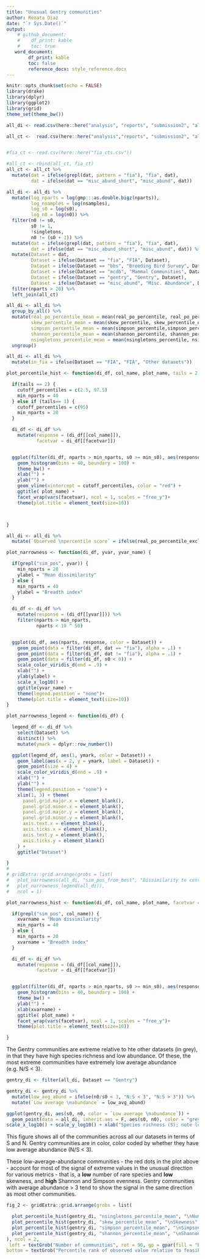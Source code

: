 ```yaml
---
title: "Unusual Gentry communities"
author: Renata Diaz
date: "`r Sys.Date()`"
output: 
    # github_document:
    #    df_print: kable
    #    toc: true
   word_document:
        df_print: kable
        toc: false
        reference_docx: style_reference.docx
---
```


```r
knitr::opts_chunk$set(echo = FALSE)
library(drake)
library(dplyr)
library(ggplot2)
library(grid)
theme_set(theme_bw())

all_di <- read.csv(here::here("analysis", "reports", "submission2", "all_di.csv"), stringsAsFactors = F)

all_ct <-  read.csv(here::here("analysis","reports", "submission2", "all_ct.csv"), stringsAsFactors = F)


#fia_ct <- read.csv(here::here("fia_cts.csv"))

#all_ct <- rbind(all_ct, fia_ct)
all_ct <- all_ct %>%
  mutate(dat = ifelse(grepl(dat, pattern = "fia"), "fia", dat),
         dat = ifelse(dat == "misc_abund_short", "misc_abund", dat))

all_di <- all_di %>%
  mutate(log_nparts = log(gmp:::as.double.bigz(nparts)),
         log_nsamples = log(nsamples),
         log_s0 = log(s0),
         log_n0 = log(n0)) %>%
  filter(n0 != s0,
         s0 != 1,
         !singletons,
         n0 != (s0 + 1)) %>%
  mutate(dat = ifelse(grepl(dat, pattern = "fia"), "fia", dat),
         dat = ifelse(dat == "misc_abund_short", "misc_abund", dat)) %>%
  mutate(Dataset = dat,
         Dataset = ifelse(Dataset == "fia", "FIA", Dataset),
         Dataset = ifelse(Dataset == "bbs", "Breeding Bird Survey", Dataset),
         Dataset = ifelse(Dataset == "mcdb", "Mammal Communities", Dataset),
         Dataset = ifelse(Dataset == "gentry", "Gentry", Dataset),
         Dataset = ifelse(Dataset == "misc_abund", "Misc. Abundance", Dataset)) %>%
  filter(nparts > 20) %>%
  left_join(all_ct) 

all_di <- all_di %>%
  group_by_all() %>%
  mutate(real_po_percentile_mean = mean(real_po_percentile, real_po_percentile_excl),
         skew_percentile_mean = mean(skew_percentile, skew_percentile_excl),
         simpson_percentile_mean = mean(simpson_percentile,simpson_percentile_excl),
         shannon_percentile_mean = mean(shannon_percentile, shannon_percentile_excl),
         nsingletons_percentile_mean = mean(nsingletons_percentile, nsingletons_percentile_excl),) %>%
  ungroup()

all_di <- all_di %>%
  mutate(in_fia = ifelse(Dataset == "FIA", "FIA", "Other datasets"))

```


```r
plot_percentile_hist <- function(di_df, col_name, plot_name, tails = 2, facetvar = "Dataset", min_s0 = 0) {

  if(tails == 2) {
    cutoff_percentiles = c(2.5, 97.5)
    min_nparts = 40
  } else if (tails== 1) {
    cutoff_percentiles = c(95)
    min_nparts = 20
  }

  di_df <- di_df %>%
    mutate(response = (di_df[[col_name]]),
           facetvar = di_df[[facetvar]])


  ggplot(filter(di_df, nparts > min_nparts, s0 >= min_s0), aes(response)) +
    geom_histogram(bins = 40, boundary = 100) +
    theme_bw() +
    xlab("") +
    ylab("") +
    geom_vline(xintercept = cutoff_percentiles, color = "red") +
    ggtitle( plot_name) +
    facet_wrap(vars(facetvar), ncol = 1, scales = "free_y")+
    theme(plot.title = element_text(size=10))



}

all_di <- all_di %>%
  mutate(`Observed \npercentile score` = ifelse(real_po_percentile_excl > 95, "High (> 95)", "Less than 95"))

```

```r

plot_narrowness <- function(di_df, yvar, yvar_name) {

  if(grepl("sim_pos", yvar)) {
    min_nparts = 20
    ylabel = "Mean dissimilarity"
  } else {
    min_nparts = 40
    ylabel = "Breadth index"
  }

  di_df <- di_df %>%
    mutate(response = (di_df[[yvar]])) %>%
    filter(nparts > min_nparts,
           nparts < 10 ^ 50)


  ggplot(di_df, aes(nparts, response, color = Dataset)) +
    geom_point(data = filter(di_df, dat == "fia"), alpha = .1) +
    geom_point(data = filter(di_df, dat != "fia"), alpha = .1) +
    geom_point(data = filter(di_df, s0 < 0)) +
    scale_color_viridis_d(end = .9) +
    xlab("") +
    ylab(ylabel) +
    scale_x_log10() +
    ggtitle(yvar_name) +
    theme(legend.position = "none")+
    theme(plot.title = element_text(size=10))
}

plot_narrowness_legend <- function(di_df) {

  legend_df <- di_df %>%
    select(Dataset) %>%
    distinct() %>%
    mutate(ymark = dplyr::row_number())

  ggplot(legend_df, aes(1, ymark, color = Dataset)) +
    geom_label(aes(x = 2, y = ymark, label = Dataset)) +
    geom_point(size = 4) +
    scale_color_viridis_d(end = .9) +
    xlab("") +
    ylab("") +
    theme(legend.position = "none") +
    xlim(1, 3) + theme(
      panel.grid.major.x = element_blank(),
      panel.grid.minor.x = element_blank(),
      panel.grid.major.y = element_blank(),
      panel.grid.minor.y = element_blank(),
      axis.text.x = element_blank(),
      axis.ticks.x = element_blank(),
      axis.text.y = element_blank(),
      axis.ticks.y = element_blank()
    ) +
    ggtitle("Dataset")

}
#
# gridExtra::grid.arrange(grobs = list(
#   plot_narrowness(all_di, "sim_pos_from_best", "Dissimilarity to central tendency"),
#   plot_narrowness_legend(all_di)),
#   ncol = 1)
```

```r

plot_narrowness_hist <- function(di_df, col_name, plot_name, facetvar = "Dataset", min_s0 = 0) {

  if(grepl("sim_pos", col_name)) {
    xvarname = "Mean dissimilarity"
    min_nparts = 40
  } else {
    min_nparts = 20
    xvarname = "Breadth index"
  }

  di_df <- di_df %>%
    mutate(response = (di_df[[col_name]]),
           facetvar = di_df[[facetvar]])


  ggplot(filter(di_df, nparts > min_nparts, s0 >= min_s0), aes(response)) +
    geom_histogram(bins = 40, boundary = 100) +
    theme_bw() +
    ylab("") +
    xlab(xvarname) +
    ggtitle( plot_name) +
    facet_wrap(vars(facetvar), ncol = 1, scales = "free_y")+
    theme(plot.title = element_text(size=10))

}

```



The Gentry communities are extreme relative to hte other datasets (in grey), in that they have high species richness and low abundance. Of these, the most extreme communities have extremely low average abundance (e.g. N/S < 3).

```r

gentry_di <- filter(all_di, Dataset == "Gentry")

gentry_di <- gentry_di %>%
  mutate(low_avg_abund = ifelse(n0/s0 < 3, "N:S < 3", "N:S > 3")) %>%
  mutate(`Low average \nabundance` = low_avg_abund)

ggplot(gentry_di, aes(s0, n0, color = `Low average \nabundance`)) +
  geom_point(data = all_di, inherit.aes = F, aes(s0, n0), color = "grey", alpha = .1) +  geom_point() +
scale_x_log10() + scale_y_log10() + xlab("Species richness (S); note log scale") + ylab("Total abundance (N); note log scale") + ggtitle("Gentry communities", subtitle = "(in color)") + theme(legend.position = "bottom")

```

This figure shows all of the communities across all our datasets in terms of S and N. Gentry communities are in color, color coded by whether they have low average abundance (N/S < 3). 


These low-average-abundance communities - the red dots in the plot above - account for most of the signal of extreme values in the unusual direction for various metrics - that is, a **low** number of rare species and **low** skewness, and **high** Shannon and Simpson evenness. Gentry communities with average abundance > 3 tend to show the signal in the same direction as most other communities. 


```r
fig_2 <- gridExtra::grid.arrange(grobs = list(

  plot_percentile_hist(gentry_di, "nsingletons_percentile_mean", "\nNumber of rare species", facetvar = "low_avg_abund"),
  plot_percentile_hist(gentry_di, "skew_percentile_mean", "\nSkewness", facetvar = "low_avg_abund", min_s0 = 3),
  plot_percentile_hist(gentry_di, "simpson_percentile_mean", "\nSimpson evenness", facetvar = "low_avg_abund"),
  plot_percentile_hist(gentry_di, "shannon_percentile_mean", "\nShannon diversity", facetvar = "low_avg_abund")
), ncol = 2,
 left = textGrob("Number of communities", rot = 90, gp = gpar(fill = "black")),
bottom = textGrob("Percentile rank of observed value relative to feasible set"), gp = gpar(fill = "white"))



```

